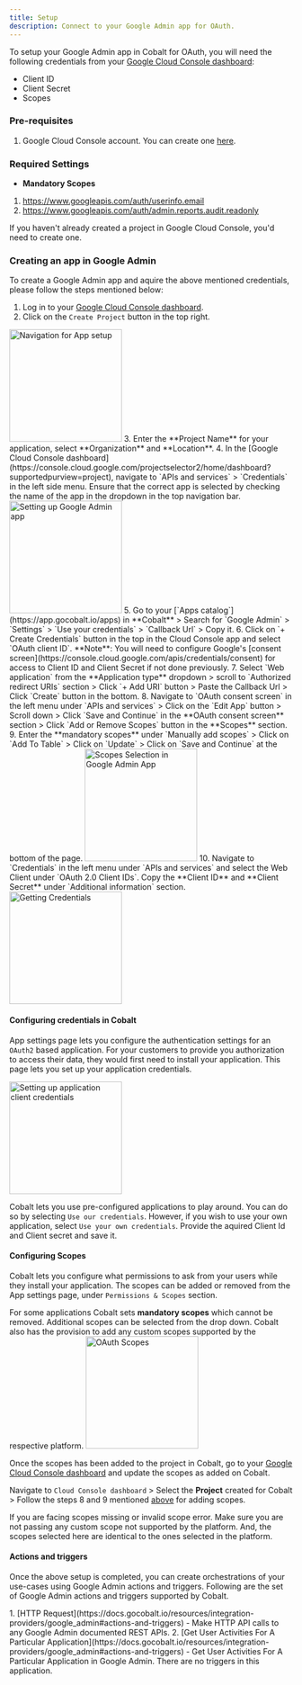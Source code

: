 ```yaml
---
title: Setup
description: Connect to your Google Admin app for OAuth.
---
```

To setup your Google Admin app in Cobalt for OAuth, you will need the following credentials from your [Google Cloud Console dashboard](https://console.cloud.google.com/projectselector2/home/dashboard?supportedpurview=project):
- Client ID
- Client Secret
- Scopes

### Pre-requisites

1. Google Cloud Console account. You can create one [here](https://cloud.google.com/cloud-console/).

### Required Settings

* **Mandatory Scopes** 
1. https://www.googleapis.com/auth/userinfo.email
2. https://www.googleapis.com/auth/admin.reports.audit.readonly

<Info>If you haven't already created a project in Google Cloud Console, you'd need to create one.</Info>

### Creating an app in Google Admin 

To create a Google Admin app and aquire the above mentioned credentials, please follow the steps mentioned below:

1. Log in to your [Google Cloud Console dashboard](https://console.cloud.google.com/projectselector2/home/dashboard?supportedpurview=project).
2. Click on the `Create Project` button in the top right.
<img height="200" src="/images/Googledrive/drive_navigation.png" alt="Navigation for App setup"/>
3. Enter the **Project Name** for your application, select **Organization** and **Location**. 
4. In the [Google Cloud Console dashboard](https://console.cloud.google.com/projectselector2/home/dashboard?supportedpurview=project), navigate to `APIs and services` > `Credentials` in the left side menu.
<Warning>
Ensure that the correct app is selected by checking the name of the app in the dropdown in the top navigation bar.
</Warning>
<img height="200" src="/images/Googleadmin/admin_config.png" alt="Setting up Google Admin app"/>
5. Go to your [`Apps catalog`](https://app.gocobalt.io/apps) in **Cobalt** > Search for `Google Admin` > `Settings` > `Use your credentials` > `Callback Url` > Copy it.
6. Click on `+ Create Credentials` button in the top in the Cloud Console app and select `OAuth client ID`.
<Info>
**Note**: You will need to configure Google's [consent screen](https://console.cloud.google.com/apis/credentials/consent) for access to Client ID and Client Secret if not done previously.
</Info>
7. Select `Web application` from the **Application type** dropdown > scroll to `Authorized redirect URIs` section > Click `+ Add URI` button > Paste the Callback Url > Click `Create` button in the bottom.
8. Navigate to `OAuth consent screen` in the left menu under `APIs and services` > Click on the `Edit App` button > Scroll down > Click `Save and Continue` in the **OAuth consent screen** section > Click `Add or Remove Scopes` button in the **Scopes** section.
9. Enter the **mandatory scopes** under `Manually add scopes` > Click on `Add To Table` > Click on `Update` > Click on `Save and Continue` at the bottom of the page.

<img height="200" src="/images/Googleadmin/admin_setscopes.png" alt="Scopes Selection in Google Admin App"/>
10. Navigate to `Credentials` in the left menu under `APIs and services` and select the Web Client under `OAuth 2.0 Client IDs`. Copy the **Client ID** and **Client Secret** under `Additional information` section.
<img height="200" src="/images/Googleadmin/admin_credentials.png" alt="Getting Credentials"/>

#### Configuring credentials in Cobalt
App settings page lets you configure the authentication settings for an `OAuth2` based application. For your customers to provide you authorization to access their data,
they would first need to install your application. This page lets you set up your application credentials.

<img height="200" src="/images/Googleadmin/admin_cobalt.png" alt="Setting up application client credentials"/>

Cobalt lets you use pre-configured applications to play around. You can do so by selecting `Use our credentials`. However, if you wish to use your own application,
select `Use your own credentials`. Provide the aquired Client Id and Client secret and save it.

#### Configuring Scopes
Cobalt lets you configure what permissions to ask from your users while they install your application. The scopes can be added or removed from the App settings page, under `Permissions & Scopes`
section. 

For some applications Cobalt sets **mandatory scopes** which cannot be removed. Additional scopes can be selected from the drop down. Cobalt also has the provision to add any 
custom scopes supported by the respective platform.
<img height="200" src="/images/Googleadmin/admin_scopes.png" alt="OAuth Scopes"/>

Once the scopes has been added to the project in Cobalt, go to your [Google Cloud Console dashboard](https://console.cloud.google.com/projectselector2/home/dashboard?supportedpurview=project) and update the scopes as added on Cobalt.

Navigate to  `Cloud Console dashboard` > Select the **Project** created for Cobalt > Follow the steps 8 and 9 mentioned [above](https://docs.gocobalt.io/resources/integration-providers/google_admin#creating-an-app-in-google-admin) for adding scopes. 

<Warning>
If you are facing scopes missing or invalid scope error. Make sure you are not passing any custom scope not supported by the platform. And, the scopes selected here are
identical to the ones selected in the platform.
</Warning>

#### Actions and triggers
Once the above setup is completed, you can create orchestrations of your use-cases using Google Admin actions and triggers. Following are the set of Google Admin actions and triggers
supported by Cobalt.

<Tabs>
  <Tab title="Actions">
     1. [HTTP Request](https://docs.gocobalt.io/resources/integration-providers/google_admin#actions-and-triggers) - Make HTTP API calls to any Google Admin documented REST APIs.
     2. [Get User Activities For A Particular Application](https://docs.gocobalt.io/resources/integration-providers/google_admin#actions-and-triggers) - Get User Activities For A Particular Application in Google Admin.

  </Tab>
  <Tab title="Triggers">
         There are no triggers in this application.
  </Tab>
</Tabs>